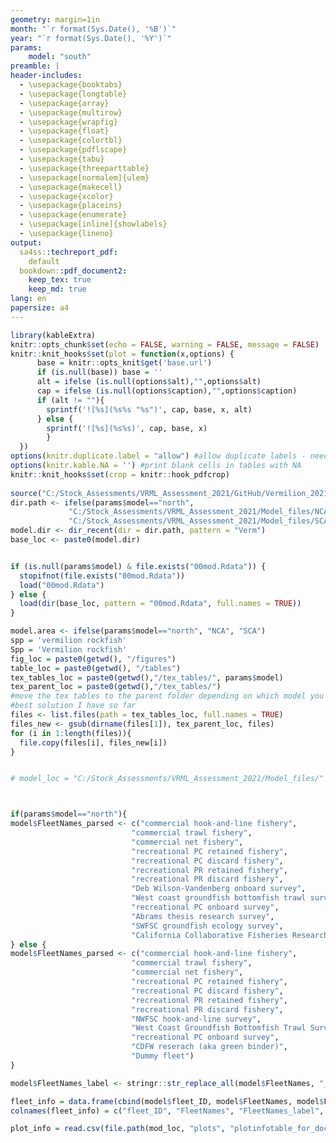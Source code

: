 ```yaml
---
geometry: margin=1in
month: "`r format(Sys.Date(), '%B')`"
year: "`r format(Sys.Date(), '%Y')`"
params:
    model: "south"
preamble: |
header-includes:
  - \usepackage{booktabs}
  - \usepackage{longtable}
  - \usepackage{array}
  - \usepackage{multirow}
  - \usepackage{wrapfig}
  - \usepackage{float}
  - \usepackage{colortbl}
  - \usepackage{pdflscape}
  - \usepackage{tabu}
  - \usepackage{threeparttable}
  - \usepackage[normalem]{ulem}
  - \usepackage{makecell}
  - \usepackage{xcolor}
  - \usepackage{placeins}
  - \usepackage{enumerate}
  - \usepackage[inline]{showlabels}
  - \usepackage{lineno} 
output:
  sa4ss::techreport_pdf:
    default
  bookdown::pdf_document2:
    keep_tex: true
    keep_md: true
lang: en
papersize: a4
---
```


<!-- Common lat/long 
Cape Mendocino, Pt. Conception and OR border -->
\newcommand\CapeM{$40^\circ 10^\prime N$}
\newcommand\PtC{$34^\circ 27^\prime N$}
\newcommand\CAOR{$42^\circ 00^\prime N$}


```r
library(kableExtra)
knitr::opts_chunk$set(echo = FALSE, warning = FALSE, message = FALSE)
knitr::knit_hooks$set(plot = function(x,options) {
      base = knitr::opts_knit$get('base.url')
      if (is.null(base)) base = ''
      alt = ifelse (is.null(options$alt),"",options$alt)
      cap = ifelse (is.null(options$caption),"",options$caption)
      if (alt != ""){
        sprintf('![%s](%s%s "%s")', cap, base, x, alt)
      } else {
        sprintf('![%s](%s%s)', cap, base, x)
        }
  })
options(knitr.duplicate.label = "allow") #allow duplicate labels - needed for longtable
options(knitr.kable.NA = '') #print blank cells in tables with NA
knitr::knit_hooks$set(crop = knitr::hook_pdfcrop)
 
source("C:/Stock_Assessments/VRML_Assessment_2021/GitHub/Vermilion_2021/code/dir_recent.R")
dir.path <- ifelse(params$model=="north",
             "C:/Stock_Assessments/VRML_Assessment_2021/Model_files/NCA/",
             "C:/Stock_Assessments/VRML_Assessment_2021/Model_files/SCA/")
model.dir <- dir_recent(dir = dir.path, pattern = "Verm")
base_loc <- paste0(model.dir)


if (is.null(params$model) & file.exists("00mod.Rdata")) {
  stopifnot(file.exists("00mod.Rdata"))
  load("00mod.Rdata")
} else {
  load(dir(base_loc, pattern = "00mod.Rdata", full.names = TRUE))
}

model.area <- ifelse(params$model=="north", "NCA", "SCA")
spp = 'vermilion rockfish'
Spp = 'Vermilion rockfish'
fig_loc = paste0(getwd(), "/figures")
table_loc = paste0(getwd(), "/tables")
tex_tables_loc = paste0(getwd(),"/tex_tables/", params$model)
tex_parent_loc = paste0(getwd(),"/tex_tables/")
#move the tex tables to the parent folder depending on which model you're working on 
#best solution I have so far
files <- list.files(path = tex_tables_loc, full.names = TRUE)
files_new <- gsub(dirname(files[1]), tex_parent_loc, files)
for (i in 1:length(files)){
  file.copy(files[i], files_new[i])
}


# model_loc = "C:/Stock_Assessments/VRML_Assessment_2021/Model_files/"



if(params$model=="north"){
model$FleetNames_parsed <- c("commercial hook-and-line fishery",
                           "commercial trawl fishery",
                           "commercial net fishery",
                           "recreational PC retained fishery",
                           "recreational PC discard fishery",
                           "recreational PR retained fishery",
                           "recreational PR discard fishery",
                           "Deb Wilson-Vandenberg onboard survey",
                           "West coast groundfish bottomfish trawl survey",
                           "recreational PC onboard survey",
                           "Abrams thesis research survey",
                           "SWFSC groundfish ecology survey",
                           "California Collaborative Fisheries Research Project survey")
} else {
model$FleetNames_parsed <- c("commercial hook-and-line fishery",
                           "commercial trawl fishery",
                           "commercial net fishery",
                           "recreational PC retained fishery",
                           "recreational PC discard fishery",
                           "recreational PR retained fishery",
                           "recreational PR discard fishery",
                           "NWFSC hook-and-line survey",
                           "West Coast Groundfish Bottomfish Trawl Survey",
                           "recreational PC onboard survey",
                           "CDFW reserach (aka green binder)",
                           "Dummy fleet")
}

model$FleetNames_label <- stringr::str_replace_all(model$FleetNames, "_", "-")

fleet_info = data.frame(cbind(model$fleet_ID, model$FleetNames, model$FleetNames_label, model$FleetNames_parsed))
colnames(fleet_info) = c("fleet_ID", "FleetNames", "FleetNames_label", "FleetNames_parsed")

plot_info = read.csv(file.path(mod_loc, "plots", "plotinfotable_for_doc.csv"))

```
